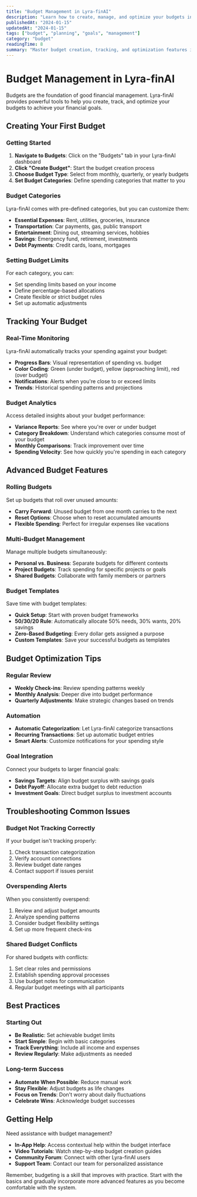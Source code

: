```yaml
---
title: "Budget Management in Lyra-finAI"
description: "Learn how to create, manage, and optimize your budgets in Lyra-finAI to achieve your financial goals."
publishedAt: "2024-01-15"
updatedAt: "2024-01-15"
tags: ["budget", "planning", "goals", "management"]
category: "budget"
readingTime: 8
summary: "Master budget creation, tracking, and optimization features in Lyra-finAI to take control of your finances and reach your financial goals."
---
```


# Budget Management in Lyra-finAI

Budgets are the foundation of good financial management. Lyra-finAI provides powerful tools to help you create, track, and optimize your budgets to achieve your financial goals.

## Creating Your First Budget

### Getting Started

1. **Navigate to Budgets**: Click on the "Budgets" tab in your Lyra-finAI dashboard
2. **Click "Create Budget"**: Start the budget creation process
3. **Choose Budget Type**: Select from monthly, quarterly, or yearly budgets
4. **Set Budget Categories**: Define spending categories that matter to you

### Budget Categories

Lyra-finAI comes with pre-defined categories, but you can customize them:

- **Essential Expenses**: Rent, utilities, groceries, insurance
- **Transportation**: Car payments, gas, public transport
- **Entertainment**: Dining out, streaming services, hobbies
- **Savings**: Emergency fund, retirement, investments
- **Debt Payments**: Credit cards, loans, mortgages

### Setting Budget Limits

For each category, you can:

- Set spending limits based on your income
- Define percentage-based allocations
- Create flexible or strict budget rules
- Set up automatic adjustments

## Tracking Your Budget

### Real-Time Monitoring

Lyra-finAI automatically tracks your spending against your budget:

- **Progress Bars**: Visual representation of spending vs. budget
- **Color Coding**: Green (under budget), yellow (approaching limit), red (over budget)
- **Notifications**: Alerts when you're close to or exceed limits
- **Trends**: Historical spending patterns and projections

### Budget Analytics

Access detailed insights about your budget performance:

- **Variance Reports**: See where you're over or under budget
- **Category Breakdown**: Understand which categories consume most of your budget
- **Monthly Comparisons**: Track improvement over time
- **Spending Velocity**: See how quickly you're spending in each category

## Advanced Budget Features

### Rolling Budgets

Set up budgets that roll over unused amounts:

- **Carry Forward**: Unused budget from one month carries to the next
- **Reset Options**: Choose when to reset accumulated amounts
- **Flexible Spending**: Perfect for irregular expenses like vacations

### Multi-Budget Management

Manage multiple budgets simultaneously:

- **Personal vs. Business**: Separate budgets for different contexts
- **Project Budgets**: Track spending for specific projects or goals
- **Shared Budgets**: Collaborate with family members or partners

### Budget Templates

Save time with budget templates:

- **Quick Setup**: Start with proven budget frameworks
- **50/30/20 Rule**: Automatically allocate 50% needs, 30% wants, 20% savings
- **Zero-Based Budgeting**: Every dollar gets assigned a purpose
- **Custom Templates**: Save your successful budgets as templates

## Budget Optimization Tips

### Regular Review

- **Weekly Check-ins**: Review spending patterns weekly
- **Monthly Analysis**: Deeper dive into budget performance
- **Quarterly Adjustments**: Make strategic changes based on trends

### Automation

- **Automatic Categorization**: Let Lyra-finAI categorize transactions
- **Recurring Transactions**: Set up automatic budget entries
- **Smart Alerts**: Customize notifications for your spending style

### Goal Integration

Connect your budgets to larger financial goals:

- **Savings Targets**: Align budget surplus with savings goals
- **Debt Payoff**: Allocate extra budget to debt reduction
- **Investment Goals**: Direct budget surplus to investment accounts

## Troubleshooting Common Issues

### Budget Not Tracking Correctly

If your budget isn't tracking properly:

1. Check transaction categorization
2. Verify account connections
3. Review budget date ranges
4. Contact support if issues persist

### Overspending Alerts

When you consistently overspend:

1. Review and adjust budget amounts
2. Analyze spending patterns
3. Consider budget flexibility settings
4. Set up more frequent check-ins

### Shared Budget Conflicts

For shared budgets with conflicts:

1. Set clear roles and permissions
2. Establish spending approval processes
3. Use budget notes for communication
4. Regular budget meetings with all participants

## Best Practices

### Starting Out

- **Be Realistic**: Set achievable budget limits
- **Start Simple**: Begin with basic categories
- **Track Everything**: Include all income and expenses
- **Review Regularly**: Make adjustments as needed

### Long-term Success

- **Automate When Possible**: Reduce manual work
- **Stay Flexible**: Adjust budgets as life changes
- **Focus on Trends**: Don't worry about daily fluctuations
- **Celebrate Wins**: Acknowledge budget successes

## Getting Help

Need assistance with budget management?

- **In-App Help**: Access contextual help within the budget interface
- **Video Tutorials**: Watch step-by-step budget creation guides
- **Community Forum**: Connect with other Lyra-finAI users
- **Support Team**: Contact our team for personalized assistance

Remember, budgeting is a skill that improves with practice. Start with the basics and gradually incorporate more advanced features as you become comfortable with the system.